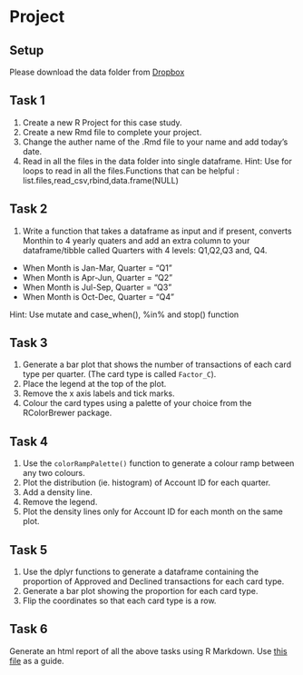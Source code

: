 # Project

## Setup
Please download the data folder from <a href="https://www.dropbox.com/sh/qghmd34hekp1pb9/AAB2cnKXcoYmQbx6Xtuws8Zwa?dl=0">Dropbox</a>



## Task 1
1. Create a new R Project for this case study. 
2. Create a new Rmd file to complete your project.
3. Change the auther name of the .Rmd file to your name and add today's date.
4. Read in all the files in the data folder into single dataframe. Hint: Use for loops to read in all the files.Functions that can be helpful : list.files,read_csv,rbind,data.frame(NULL)

<!-- df <- data.frame(NULL) -->
<!-- list.files(path = "../data/",full.names = T)->files -->
<!-- for(i in 1:11) { -->
<!-- +     file_name <-files[i] -->
<!-- +     df_import <- readr::read_csv(file_name, progress = FALSE) -->
<!-- +     df <- rbind(df, df_import) -->
<!-- +     rm(df_import, file_name) -->
<!-- + } -->


## Task 2 

1. Write a function that takes a dataframe as input and if present, converts Monthin to 4 yearly quaters and add an extra column to your dataframe/tibble called Quarters with 4 levels: Q1,Q2,Q3 and, Q4. 
- When Month is Jan-Mar, Quarter = "Q1"
- When Month is Apr-Jun, Quarter = "Q2"
- When Month is Jul-Sep, Quarter = "Q3"
- When Month is Oct-Dec, Quarter = "Q4"

Hint: Use mutate and case_when(), %in% and stop() function

<!-- m_to_q<-function(dataframe) -->
<!-- { -->
<!--  if("Month" %in% colnames(dataframe) ){ -->
<!-- dataframe <- dataframe %>% -->
<!--   mutate(Quarter = case_when( -->
<!--     as.numeric(Month) <= 3 ~ "Q1", -->
<!--     as.numeric(Month) <= 6 ~ "Q2", -->
<!--     as.numeric(Month) <= 9 ~ "Q3", -->
<!--     TRUE                   ~ "Q4" -->
<!--   ))} else stop("Column Month not found") -->
<!-- return(dataframe) -->
<!-- } -->

## Task 3

1. Generate a bar plot that shows the number of transactions of each card type per quarter. (The card type is called `Factor_C`).
2. Place the legend at the top of the plot. 
3. Remove the x axis labels and tick marks.
4. Colour the card types using a palette of your choice from the RColorBrewer package.


## Task 4

1. Use the `colorRampPalette()` function to generate a colour ramp between any two colours.
2. Plot the distribution (ie. histogram) of Account ID for each quarter.
3. Add a density line.
4. Remove the legend.
5. Plot the density lines only for Account ID for each month on the same plot.

## Task 5

1. Use the dplyr functions to generate a dataframe containing the proportion of Approved and Declined transactions for each card type.
2. Generate a bar plot showing the proportion for each card type.
3. Flip the coordinates so that each card type is a row. 

## Task 6

Generate an html report of all the above tasks using R Markdown. Use [this file](data/case_study_theme.html) as a guide.









